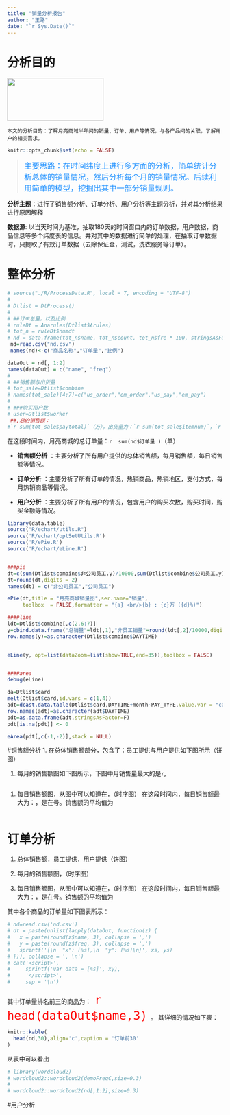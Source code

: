 ```yaml
---
title: "销量分析报告"
author: "王路"
date: "`r Sys.Date()`"
---
```


# 分析目的 


<style>
   .left {
            width: 700px;
            height: 550px;
            float: left;
            margin: auto;
        }
      .right {
            width: 200px;
            height: 500px;
            float: right;
            margin: auto;
        }
  .col3 {
    columns: 3 100px;
    -webkit-columns: 3 100px;
    -moz-columns: 3 100px;
  }
</style>

<img src="./logo.jpg" width="225" height="100" />

```block
本文的分析目的：了解月亮商城半年间的销量、订单、用户等情况，与各产品间的关联，了解用户的相关需求。
```


```r
knitr::opts_chunk$set(echo = FALSE)
```

> <font face="微软雅黑" size=4 color=DodgerBlue> 主要思路：在时间纬度上进行多方面的分析，简单统计分析总体的销量情况，然后分析每个月的销量情况。后续利用简单的模型，挖掘出其中一部分销量规则。</font>

**分析主题**：进行了销售额分析、订单分析、用户分析等主题分析，并对其分析结果进行原因解释

**数据源**: 以当天时间为基准，抽取180天的时间窗口内的订单数据，用户数据，商品信息等多个纬度表的信息。并对其中的数据进行简单的处理，在抽取订单数据时，只提取了有效订单数据（去除保证金，测试，洗衣服务等订单）。

# 整体分析 {#intro}


```r
# source("./R/ProcessData.R", local = T, encoding = "UTF-8")
# 
# Dtlist = DtProcess()
# 
# ##订单总量，以及比例
# ruleDt = Anarules(Dtlist$Arules)
# tot_n = ruleDt$numdt
# nd = data.frame(tot_n$name, tot_n$count, tot_n$fre * 100, stringsAsFactors = F)
 nd=read.csv("nd.csv")
 names(nd)<-c("商品名称","订单量","比例")

dataOut = nd[, 1:2]
names(dataOut) = c("name", "freq")
# 
# ##销售额与出货量
# tot_sale=Dtlist$combine
# names(tot_sale)[4:7]=c("us_order","em_order","us_pay","em_pay")
# 
# ###购买用户数
# user=Dtlist$worker
 ##,总的销售额：
#`r sum(tot_sale$paytotal)`（万），出货量为：`r sum(tot_sale$itemnum)`，`r #sum(tot_sale$itemnum)+sum(tot_sale$itemnum)`购买用户数`r #length(user[,1])`。其分析主题包含以下两部分：

```


  在这段时间内，月亮商城的总订单量：<span class="rmark">`r  sum(nd$订单量 )`（单）</span>

+ **销售额分析** ：主要分析了所有用户提供的总体销售额，每月销售额，每日销售额等情况。

+ **订单分析** ：主要分析了所有订单的情况，热销商品，热销地区，支付方式，每月热销商品等情况。

+ **用户分析** ：主要分析了所有用户的情况，包含用户的购买次数，购买时间，购买金额等情况。


```r
library(data.table)
source("R/echart/utils.R")
source('R/echart/optSetUtils.R')
source('R/ePie.R')
source('R/echart/eLine.R')


###pie
dt=c(sum(Dtlist$combine$非公司员工.y)/10000,sum(Dtlist$combine$公司员工.y)/10000)
dt=round(dt,digits = 2)
names(dt) = c("非公司员工","公司员工")

ePie(dt,title = "月亮商城销量图",ser.name="销量",
     toolbox  = FALSE,formatter = "{a} <br/>{b} : {c}万 ({d}%)")

####line
ldt=Dtlist$combine[,c(2,6:7)]
y=cbind.data.frame("总销量"=ldt[,1],"非员工销量"=round(ldt[,2]/10000,digits=3))
row.names(y)=as.character(Dtlist$combine$DAYTIME)


eLine(y, opt=list(dataZoom=list(show=TRUE,end=35)),toolbox = FALSE)


####area
debug(eLine)

da=Dtlist$card
melt(Dtlist$card,id.vars = c(1,4))
adt=dcast.data.table(Dtlist$card,DAYTIME+month~PAY_TYPE,value.var = "card_no")
row.names(adt)=as.character(adt$DAYTIME)
pdt=as.data.frame(adt,stringsAsFactor=F)
pdt[is.na(pdt)] <- 0

eArea(pdt[,c(-1,-2)],stack = NULL)


```



#销售额分析
1. 在总体销售额部分，包含了：员工提供与用户提供如下图所示（饼图）


1. 每月的销售额图如下图所示，下图中月销售量最大的是`r `,

```r

```



1. 每日销售额图，从图中可以知道在，（时序图）
在这段时间内，每日销售额最大为：，是在号。销售额的平均值为

```r

```




# 订单分析

1. 总体销售额，员工提供，用户提供（饼图）


1. 每月的销售额图，（时序图）


1. 每日销售额图，从图中可以知道在，（时序图）
在这段时间内，每日销售额最大为：，是在号。销售额的平均值为

其中各个商品的订单量如下图表所示：

```r
# nd=read.csv('nd.csv')
# dt = paste(unlist(lapply(dataOut, function(z) {
#   x = paste(round(z$name, 3), collapse = ',')
#   y = paste(round(z$freq, 3), collapse = ',')
#   sprintf('{\n  "x": [%s],\n  "y": [%s]\n}', xs, ys)
# })), collapse = ', \n')
# cat('<script>',
#     sprintf('var data = [%s]', xy),
#     '</script>',
#     sep = '\n')

```



其中订单量排名前三的商品为：<font face="微软雅黑" size=6 color=red> `r head(dataOut$name,3)` </font>。 其详细的情况如下表：


```r

knitr::kable(
  head(nd,30),align='c',caption = '订单前30'
)
```

从表中可以看出

```r
# library(wordcloud2)
# wordcloud2::wordcloud2(demoFreqC,size=0.3)
#   
# wordcloud2::wordcloud2(nd[,1:2],size=0.3)

```

#用户分析

